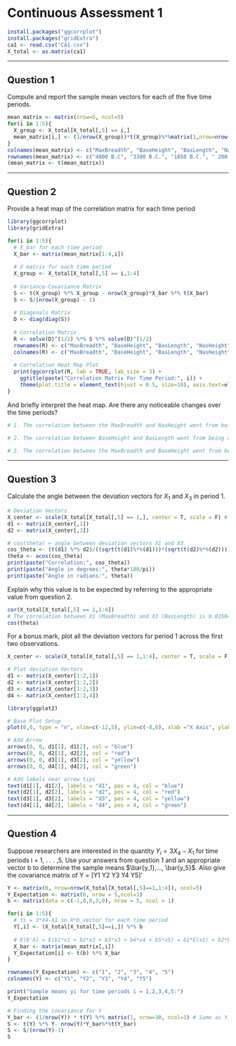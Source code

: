 # Continuous Assessment 1

```r
install.packages("ggcorrplot")
install.packages("gridExtra")
ca1 <- read.csv("CA1.csv")
X_total <- as.matrix(ca1)
```

------------------------------------------------------------------------

## Question 1

Compute and report the sample mean vectors for each of the five time periods.

```r
mean_matrix <- matrix(nrow=5, ncol=5)
for(i in 1:5){
  X_group <- X_total[X_total[,5] == i,]
  mean_matrix[i,] <- (1/nrow(X_group))*t(X_group)%*%matrix(1,nrow=nrow(X_group),ncol=1)
}
colnames(mean_matrix) <- c("MaxBreadth", "BaseHeight", "BasLength", "NasHeight", "TimePeriod")
rownames(mean_matrix) <- c("4000 B.C", "3300 B.C.", "1850 B.C.", " 200 B.C.", " 150 A.D.")
(mean_matrix <- t(mean_matrix))
```

------------------------------------------------------------------------

## Question 2

Provide a heat map of the correlation matrix for each time period

```r
library(ggcorrplot)
library(gridExtra)

for(i in 1:5){
  # X_bar for each time period
  X_bar <- matrix(mean_matrix[1:4,i])
  
  # X matrix for each time period
  X_group <- X_total[X_total[,5] == i,1:4]
  
  # Variance-Covariance Matrix
  S <- t(X_group) %*% X_group - nrow(X_group)*X_bar %*% t(X_bar)
  S <- S/(nrow(X_group) - 1)
  
  # Diagonals Matrix
  D <- diag(diag(S))
  
  # Correlation Matrix
  R <- solve(D)^(1/2) %*% S %*% solve(D)^(1/2)
  rownames(R) <- c("MaxBreadth", "BaseHeight", "BasLength", "NasHeight")
  colnames(R) <- c("MaxBreadth", "BaseHeight", "BasLength", "NasHeight")
  
  # Correlation Heat Map Plot
  print(ggcorrplot(R, lab = TRUE, lab_size = 3) + 
    ggtitle(paste("Correlation Matrix For Time Period:", i)) +
    theme(plot.title = element_text(hjust = 0.5, size=10), axis.text=element_text(size=8)))
}

```

And briefly interpret the heat map. Are there any noticeable changes over the time periods?

```r
# 1. The correlation between the MaxBreadth and NasHeight went from being positively correlated to each other in time period 1 to gradually becoming uncorrelated to each other by time period 5

# 2. The correlation between BaseHeight and BasLength went from being uncorrelated to each other in time period 1, to slowy become more and more positively correlated to each other by time period 5

# 3. The correlation between the MaxBreadth and BaseHeight went from being positively correlated in time period 1 to gradually became less and less uncorrelated by time period 5.
```

------------------------------------------------------------------------

## Question 3

Calculate the angle between the deviation vectors for $X_1$ and $X_3$ in period 1.

```r
# Deviation Vectors
X_center <- scale(X_total[X_total[,5] == 1,], center = T, scale = F) # same as di = xi - x_bar * 1
d1 <- matrix(X_center[,1])
d2 <- matrix(X_center[,3])

# cos(theta) = angle between deviation vectors X1 and X3
cos_theta <- (t(d1) %*% d2)/((sqrt(t(d1)%*%(d1)))*(sqrt(t(d2)%*%(d2))))
theta <- acos(cos_theta)
print(paste("Correlation:", cos_theta))
print(paste("Angle in degrees:", theta*180/pi))
print(paste("Angle in radians:", theta))
```

Explain why this value is to be expected by referring to the appropriate value from question 2.

```r
cor(X_total[X_total[,5] == 1,1:4])
# The correlation between X1 (MaxBreadth) and X3 (BasLength) is 0.01504250 which is the same as finding the cos(angle) between the two deviation vectors
cos(theta)
```

For a bonus mark, plot all the deviation vectors for period 1 across the first two observations.

```r
X_center <- scale(X_total[X_total[,5] == 1,1:4], center = T, scale = F) 

# Plot deviation Vectors
d1 <- matrix(X_center[1:2,1])
d2 <- matrix(X_center[1:2,2])
d3 <- matrix(X_center[1:2,3])
d4 <- matrix(X_center[1:2,4])

library(ggplot2)

# Base Plot Setup
plot(0,0, type = "n", xlim=c(-12,5), ylim=c(-8,0), xlab ="X Axis", ylab = "Y Axis", main = "Deviation Vectors") 

# Add Arrow 
arrows(0, 0, d1[1], d1[2], col = "blue")
arrows(0, 0, d2[1], d2[2], col = "red")
arrows(0, 0, d3[1], d3[2], col = "yellow")
arrows(0, 0, d4[1], d4[2], col = "green")

# Add labels near arrow tips
text(d1[1], d1[2], labels = "d1", pos = 4, col = "blue")
text(d2[1], d2[2], labels = "d2", pos = 4, col = "red")
text(d3[1], d3[2], labels = "d3", pos = 4, col = "yellow")
text(d4[1], d4[2], labels = "d4", pos = 4, col = "green")
```

------------------------------------------------------------------------

## Question 4

Suppose researchers are interested in the quantity $Y_i = 3X_4 − X_1$ for time periods i = 1, . . . ,5. Use your answers from question 1 and an appropriate vector b to determine the sample means $\bar{y_1},..., \bar{y_5}$. Also give the covariance matrix of Y = \[Y1 Y2 Y3 Y4 Y5\]'

```r
Y <- matrix(0, nrow=nrow(X_total[X_total[,5]==1,1:4]), ncol=5)
Y_Expectation <- matrix(0, nrow = 5,ncol=1)
b <- matrix(data = c(-1,0,0,3,0), nrow = 5, ncol = 1)

for(i in 1:5){
  # Yi = 3*X4-X1 so X*b_vector for each time period
  Y[,i] <- (X_total[X_total[,5]==i,]) %*% b
  
  # E(b'X) = E(b1*x1 + b2*x2 + b3*x3 + b4*x4 + b5*x5) = b1*E(x1) + b2*E(x2) + b3*E(x3) + b4*E(x4) + b5*E(x5)
  X_bar <- matrix(mean_matrix[,i])
  Y_Expectation[i] <- t(b) %*% X_bar
}

rownames(Y_Expectation) <- c("1", "2", "3", "4", "5")
colnames(Y) <- c("Y1", "Y2", "Y3", "Y4", "Y5")

print("Sample means yi for time periods i = 1,2,3,4,5:")
Y_Expectation

# Finding the covariance for Y
Y_bar <- (1/nrow(Y)) * t(Y) %*% matrix(1, nrow=30, ncol=1) # Same as Y_Expectation (checking)
S <- t(Y) %*% Y- nrow(Y)*Y_bar%*%t(Y_bar)
S <- S/(nrow(Y)-1)
S
```
